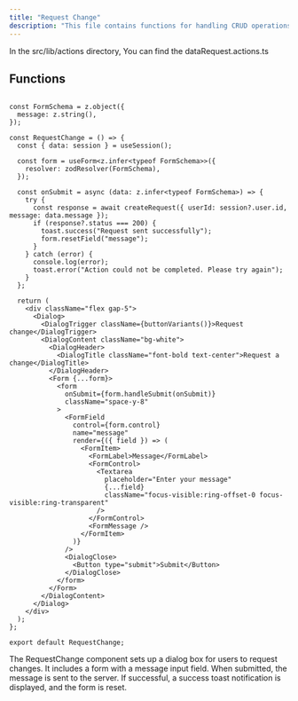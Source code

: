 ```yaml
---
title: "Request Change"
description: "This file contains functions for handling CRUD operations on data requests within a server application."
---
```


In the <Highlight>src/lib/actions</Highlight> directory, You can find the <Highlight>dataRequest.actions.ts</Highlight>

## Functions

```tsx:getAllDataRequests

const FormSchema = z.object({
  message: z.string(),
});

const RequestChange = () => {
  const { data: session } = useSession();

  const form = useForm<z.infer<typeof FormSchema>>({
    resolver: zodResolver(FormSchema),
  });

  const onSubmit = async (data: z.infer<typeof FormSchema>) => {
    try {
      const response = await createRequest({ userId: session?.user.id, message: data.message });
      if (response?.status === 200) {
        toast.success("Request sent successfully");
        form.resetField("message");
      }
    } catch (error) {
      console.log(error);
      toast.error("Action could not be completed. Please try again");
    }
  };

  return (
    <div className="flex gap-5">
      <Dialog>
        <DialogTrigger className={buttonVariants()}>Request change</DialogTrigger>
        <DialogContent className="bg-white">
          <DialogHeader>
            <DialogTitle className="font-bold text-center">Request a change</DialogTitle>
          </DialogHeader>
          <Form {...form}>
            <form
              onSubmit={form.handleSubmit(onSubmit)}
              className="space-y-8"
            >
              <FormField
                control={form.control}
                name="message"
                render={({ field }) => (
                  <FormItem>
                    <FormLabel>Message</FormLabel>
                    <FormControl>
                      <Textarea
                        placeholder="Enter your message"
                        {...field}
                        className="focus-visible:ring-offset-0 focus-visible:ring-transparent"
                      />
                    </FormControl>
                    <FormMessage />
                  </FormItem>
                )}
              />
              <DialogClose>
                <Button type="submit">Submit</Button>
              </DialogClose>
            </form>
          </Form>
        </DialogContent>
      </Dialog>
    </div>
  );
};

export default RequestChange;

```
The RequestChange component sets up a dialog box for users to request changes. It includes a form with a message input field. When submitted, the message is sent to the server. If successful, a success toast notification is displayed, and the form is reset.
